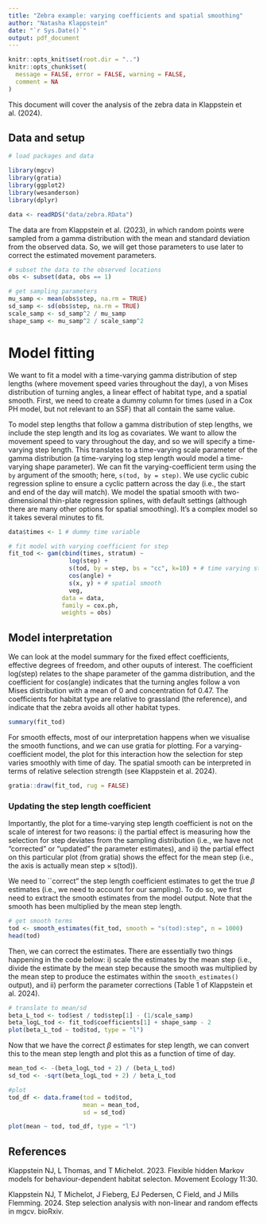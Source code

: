```yaml
---
title: "Zebra example: varying coefficients and spatial smoothing"
author: "Natasha Klappstein"
date: "`r Sys.Date()`"
output: pdf_document
---
```


```r
knitr::opts_knit$set(root.dir = "..")
knitr::opts_chunk$set(
  message = FALSE, error = FALSE, warning = FALSE,
  comment = NA
)
```


This document will cover the analysis of the zebra data in Klappstein et al. (2024).


## Data and setup

```r
# load packages and data

library(mgcv)
library(gratia)
library(ggplot2)
library(wesanderson)
library(dplyr)

data <- readRDS("data/zebra.RData")

```

The data are from Klappstein et al. (2023), in which random points were sampled from a gamma distribution with the mean and standard deviation from the observed data. So, we will get those parameters to use later to correct the estimated movement parameters. 

```r
# subset the data to the observed locations
obs <- subset(data, obs == 1)

# get sampling parameters
mu_samp <- mean(obs$step, na.rm = TRUE)
sd_samp <- sd(obs$step, na.rm = TRUE)
scale_samp <- sd_samp^2 / mu_samp
shape_samp <- mu_samp^2 / scale_samp^2
```


# Model fitting 

We want to fit a model with a time-varying gamma distribution of step lengths (where movement speed varies throughout the day), a von Mises distribution of turning angles, a linear effect of habitat type, and a spatial smooth. First, we need to create a dummy column for times (used in a Cox PH model, but not relevant to an SSF) that all contain the same value.

To model step lengths that follow a gamma distribution of step lengths, we include the step length and its log as covariates. We want to allow the movement speed to vary throughout the day, and so we will specify a time-varying step length. This translates to a time-varying scale parameter of the gamma distribution (a time-varying log step length would model a time-varying shape parameter). We can fit the varying-coefficient term using the `by` argument of the smooth; here, `s(tod, by = step)`. We use cyclic cubic regression spline to ensure a cyclic pattern across the day (i.e., the start and end of the day will match). We model the spatial smooth with two-dimensional thin-plate regression splines, with default settings (although there are many other options for spatial smoothing). It's a complex model so it takes several minutes to fit.
```r
data$times <- 1 # dummy time variable

# fit model with varying coefficient for step
fit_tod <- gam(cbind(times, stratum) ~ 
                 log(step) +
                 s(tod, by = step, bs = "cc", k=10) + # time varying step length
                 cos(angle) + 
                 s(x, y) + # spatial smooth
                 veg,
               data = data,
               family = cox.ph, 
               weights = obs)
```



## Model interpretation
 We can look at the model summary for the fixed effect coefficients, effective degrees of freedom, and other ouputs of interest. The coefficient log(step) relates to the shape parameter of the gamma distribution, and the coefficient for cos(angle) indicates that the turning angles follow a von Mises distribution with a mean of 0 and concentration fof 0.47. The coefficients for habitat type are relative to grassland (the reference), and indicate that the zebra avoids all other habitat types. 
```r
summary(fit_tod)
```

For smooth effects, most of our interpretation happens when we visualise the smooth functions, and we can use gratia for plotting. For a varying-coefficient model, the plot for this interaction how the selection for step varies smoothly with time of day. The spatial smooth can be interpreted in terms of relative selection strength (see Klappstein et al. 2024). 

```r
gratia::draw(fit_tod, rug = FALSE) 
```


### Updating the step length coefficient

Importantly, the plot for a time-varying step length coefficient is not on the scale of interest for two reasons: i) the partial effect is measuring how the selection for step deviates from the sampling distribution (i.e., we have not "corrected" or "updated" the parameter estimates), and ii) the partial effect on this particular plot (from gratia) shows the effect for the mean step (i.e., the axis is actually mean step $\times$ s(tod)). 

We need to ``correct" the step length coefficient estimates to get the true $\beta$ estimates (i.e., we need to account for our sampling). To do so, we first need to extract the smooth estimates from the model output. Note that the smooth has been multiplied by the mean step length. 
```r
# get smooth terms
tod <- smooth_estimates(fit_tod, smooth = "s(tod):step", n = 1000)
head(tod)
```

Then, we can correct the estimates. There are essentially two things happening in the code below: i) scale the estimates by the mean step (i.e., divide the estimate by the mean step because the smooth was multiplied by the mean step to produce the estimates within the `smooth_estimates()` output), and ii) perform the parameter corrections (Table 1 of Klappstein et al. 2024).

```r
# translate to mean/sd
beta_L_tod <- tod$est / tod$step[1] - (1/scale_samp) 
beta_logL_tod <- fit_tod$coefficients[1] + shape_samp - 2
plot(beta_L_tod ~ tod$tod, type = "l")
```

Now that we have the correct $\beta$ estimates for step length, we can convert this to the mean step length and plot this as a function of time of day.

```r
mean_tod <- -(beta_logL_tod + 2) / (beta_L_tod)
sd_tod <- -sqrt(beta_logL_tod + 2) / beta_L_tod

#plot
tod_df <- data.frame(tod = tod$tod, 
                     mean = mean_tod, 
                     sd = sd_tod)

plot(mean ~ tod, tod_df, type = "l")
```

## References
Klappstein NJ, L Thomas, and T Michelot. 2023. Flexible hidden Markov models for behaviour-dependent habitat selecton. Movement Ecology 11:30.

Klappstein NJ, T Michelot, J Fieberg, EJ Pedersen, C Field, and J Mills Flemming. 2024. Step selection analysis with non-linear and random effects in mgcv. bioRxiv.

